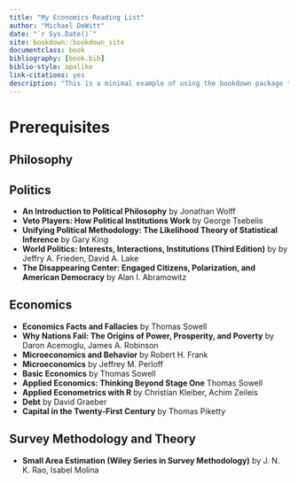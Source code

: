 ```yaml
--- 
title: "My Economics Reading List"
author: "Michael DeWitt"
date: "`r Sys.Date()`"
site: bookdown::bookdown_site
documentclass: book
bibliography: [book.bib]
biblio-style: apalike
link-citations: yes
description: "This is a minimal example of using the bookdown package to write a book. The output format for this example is bookdown::gitbook."
---
```


# Prerequisites

## Philosophy

## Politics

* **An Introduction to Political Philosophy** by Jonathan Wolff
* **Veto Players: How Political Institutions Work** by George Tsebelis
* **Unifying Political Methodology: The Likelihood Theory of Statistical Inference** by Gary King
* **World Politics: Interests, Interactions, Institutions (Third Edition)** by by Jeffry A. Frieden, David A. Lake
* **The Disappearing Center: Engaged Citizens, Polarization, and American Democracy** by Alan I. Abramowitz

## Economics

* **Economics Facts and Fallacies** by Thomas Sowell
* **Why Nations Fail: The Origins of Power, Prosperity, and Poverty** by Daron Acemoglu, James A. Robinson
* **Microeconomics and Behavior** by Robert H. Frank
* **Microeconomics** by Jeffrey M. Perloff
* **Basic Economics** by Thomas Sowell
* **Applied Economics: Thinking Beyond Stage One** Thomas Sowell
* **Applied Econometrics with R** by Christian Kleiber, Achim Zeileis
* **Debt** by David Graeber
* **Capital in the Twenty-First Century** by Thomas Piketty

## Survey Methodology and Theory

* **Small Area Estimation (Wiley Series in Survey Methodology)** by J. N. K. Rao, Isabel Molina